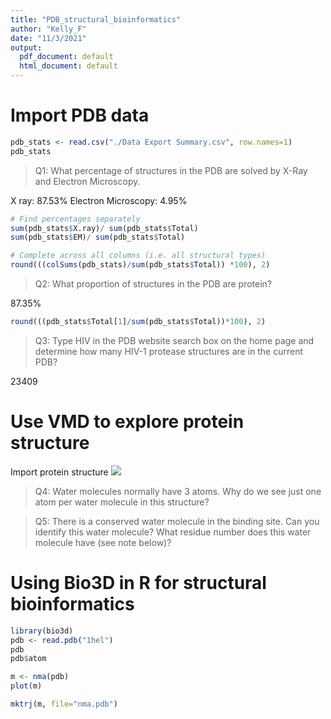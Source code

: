 ```yaml
---
title: "PDB_structural_bioinformatics"
author: "Kelly_F"
date: "11/3/2021"
output:
  pdf_document: default
  html_document: default
---
```


# Import PDB data

```r
pdb_stats <- read.csv("./Data Export Summary.csv", row.names=1)
pdb_stats
```

> Q1: What percentage of structures in the PDB are solved by X-Ray and Electron Microscopy.

X ray: 87.53% Electron Microscopy: 4.95%

```r
# Find percentages separately 
sum(pdb_stats$X.ray)/ sum(pdb_stats$Total)
sum(pdb_stats$EM)/ sum(pdb_stats$Total)

# Complete across all columns (i.e. all structural types)
round(((colSums(pdb_stats)/sum(pdb_stats$Total)) *100), 2)
```

> Q2: What proportion of structures in the PDB are protein?

87.35%

```r
round(((pdb_stats$Total[1]/sum(pdb_stats$Total))*100), 2)

```

> Q3: Type HIV in the PDB website search box on the home page and determine how many HIV-1 protease structures are in the current PDB?

23409

# Use VMD to explore protein structure

Import protein structure ![](my_structure.png)

> Q4: Water molecules normally have 3 atoms. Why do we see just one atom per water molecule in this structure?


> Q5: There is a conserved water molecule in the binding site. Can you identify this water molecule? What residue number does this water molecule have (see note below)?

# Using Bio3D in R for structural bioinformatics 
```r
library(bio3d)
pdb <- read.pdb("1hel")
pdb
pdb$atom

m <- nma(pdb)
plot(m)

mktrj(m, file="nma.pdb")
```

